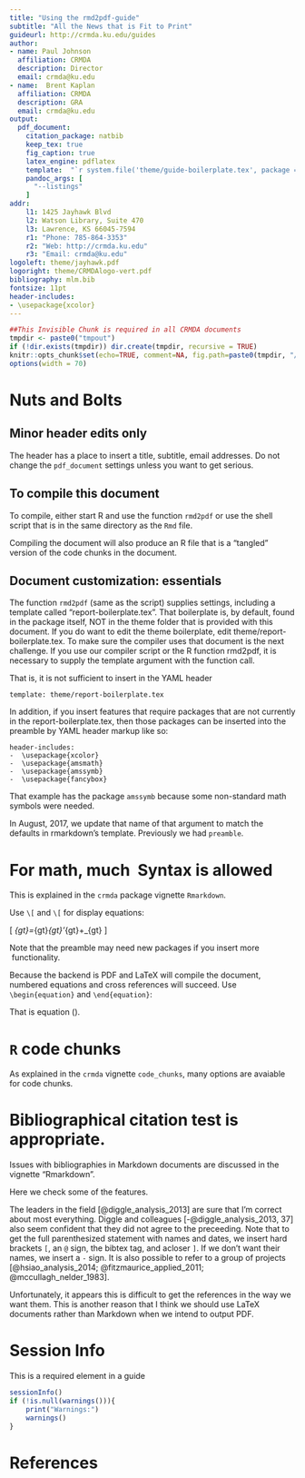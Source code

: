```yaml
---
title: "Using the rmd2pdf-guide"
subtitle: "All the News that is Fit to Print"
guideurl: http://crmda.ku.edu/guides
author:
- name: Paul Johnson 
  affiliation: CRMDA
  description: Director
  email: crmda@ku.edu
- name:  Brent Kaplan 
  affiliation: CRMDA
  description: GRA
  email: crmda@ku.edu
output: 
  pdf_document:
    citation_package: natbib
    keep_tex: true
    fig_caption: true
    latex_engine: pdflatex
    template:  "`r system.file('theme/guide-boilerplate.tex', package = 'crmda')`"
    pandoc_args: [
      "--listings"
    ]
addr:
    l1: 1425 Jayhawk Blvd
    l2: Watson Library, Suite 470
    l3: Lawrence, KS 66045-7594
    r1: "Phone: 785-864-3353"
    r2: "Web: http://crmda.ku.edu"
    r3: "Email: crmda@ku.edu"
logoleft: theme/jayhawk.pdf
logoright: theme/CRMDAlogo-vert.pdf
bibliography: mlm.bib
fontsize: 11pt
header-includes:
- \usepackage{xcolor}
---
```


```r
##This Invisible Chunk is required in all CRMDA documents
tmpdir <- paste0("tmpout")
if (!dir.exists(tmpdir)) dir.create(tmpdir, recursive = TRUE)
knitr::opts_chunk$set(echo=TRUE, comment=NA, fig.path=paste0(tmpdir, "/p-"))
options(width = 70)
```


# Nuts and Bolts

## Minor header edits only

The header has a place to insert a title, subtitle, email
addresses. Do not change the `pdf_document` settings unless you want
to get serious.

## To compile this document

To compile, either start R and use the function `rmd2pdf` or use the
shell script that is in the same directory as the `Rmd` file.

Compiling the document will also produce an R file that is a "tangled"
version of the code chunks in the document.

## Document customization: essentials

The function `rmd2pdf` (same as the script) supplies settings,
including a \LaTeX template called "report-boilerplate.tex".  That
boilerplate is, by default, found in the package itself, NOT in the
theme folder that is provided with this document.  If you do
want to edit the theme boilerplate, edit
theme/report-boilerplate.tex. To make sure the compiler
uses that document is the next challenge.  If you use our
compiler script or the R function rmd2pdf, it is necessary to supply
the template argument with the function call. 

That is, it is not sufficient to insert in the YAML header

```
template: theme/report-boilerplate.tex
```

In addition, if you insert \LaTeX features that require packages
that are not currently in the report-boilerplate.tex, then those
packages can be inserted into the preamble by YAML header markup like
so:

```
header-includes:
-  \usepackage{xcolor}
-  \usepackage{amsmath}
-  \usepackage{amssymb}
-  \usepackage{fancybox}
```

That example has the package `amssymb` because some non-standard math
symbols were needed.

In August, 2017, we update that name of that argument to match the
defaults in rmarkdown's template. Previously we had `preamble`.

# For math, much \LaTeX\ Syntax is allowed

This is explained in the `crmda` package vignette `Rmarkdown`.

Use `\[` and `\[` for display equations:

\[
\Sigma_{gt}=\Lambda_{gt}\Psi_{gt}\Lambda'_{gt}+\Theta_{gt}
\]

Note that the preamble may need new packages if you
insert more \LaTeX\ functionality.

Because the backend is PDF and LaTeX will compile the document,
numbered equations and cross references will succeed. Use
`\begin{equation}` and `\end{equation}`:

\begin{equation}
\Sigma_{gt}=\Lambda_{gt}\Psi_{gt}\Lambda'_{gt}+\Theta_{gt}\label{eq:sem}
\end{equation}

That is equation (\ref{eq:sem}).

# `R` code chunks

As explained in the `crmda` vignette `code_chunks`, many 
options are avaiable for code chunks.

# Bibliographical citation test is appropriate. 

Issues with bibliographies in Markdown documents are discussed
in the vignette "Rmarkdown". 

Here we check some of the features.

The leaders in the field [@diggle_analysis_2013] are sure that I'm
correct about most everything.  Diggle and colleagues
[-@diggle_analysis_2013, 37] also seem confident that they did not
agree to the preceeding. Note that to get the full parenthesized 
statement with names and dates, we insert hard brackets `[`,
an `@` sign, the bibtex tag, and acloser `]`. If we don't want
their names, we insert a `-` sign. It is also possible to
refer to a group of projects [@hsiao_analysis_2014;
@fitzmaurice_applied_2011; @mccullagh_nelder_1983].

Unfortunately, it appears this is difficult to get the references
in the way we want them. This is another reason that I think
we should use LaTeX documents rather than Markdown when we intend to
output PDF.


# Session Info

This is a required element in a guide

```r
sessionInfo()
if (!is.null(warnings())){
    print("Warnings:")
    warnings()
}
```

# References
